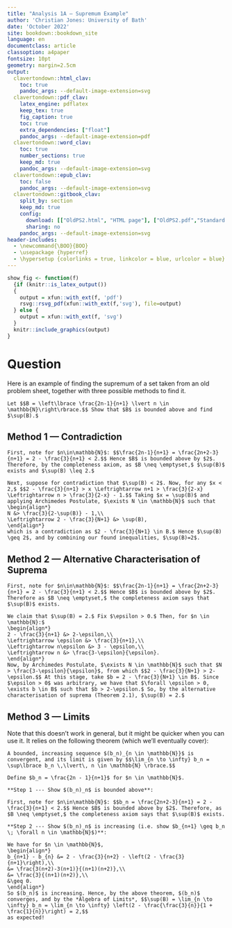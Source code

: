 ```yaml
---
title: "Analysis 1A — Supremum Example"
author: 'Christian Jones: University of Bath'
date: 'October 2022'
site: bookdown::bookdown_site
language: en
documentclass: article
classoption: a4paper
fontsize: 10pt
geometry: margin=2.5cm
output:
  clavertondown::html_clav:
    toc: true
    pandoc_args: --default-image-extension=svg
  clavertondown::pdf_clav:
    latex_engine: pdflatex
    keep_tex: true
    fig_caption: true
    toc: true
    extra_dependencies: ["float"]
    pandoc_args: --default-image-extension=pdf
  clavertondown::word_clav:
    toc: true
    number_sections: true
    keep_md: true
    pandoc_args: --default-image-extension=svg
  clavertondown::epub_clav:
    toc: false
    pandoc_args: --default-image-extension=svg
  clavertondown::gitbook_clav:
    split_by: section
    keep_md: true
    config:
      download: [["OldPS2.html", "HTML page"], ["OldPS2.pdf","Standard print PDF"], ["OldPS2Clear.pdf","Clear print PDF"], ["OldPS2Large.pdf","Large print PDF"], ["OldPS2.docx","Accessible Word document"], ["OldPS2.epub","Accessible EPub book" ]]
      sharing: no
    pandoc_args: --default-image-extension=svg
header-includes:
  - \newcommand{\BOO}{BOO}
  - \usepackage {hyperref}
  - \hypersetup {colorlinks = true, linkcolor = blue, urlcolor = blue}
---
```

<!-- This is needed since I am working with svg files from mathcha.io. It converts the graphics files to something that can be used in the pdf files. Code taken from https://stackoverflow.com/questions/50165404/how-to-make-a-pdf-using-bookdown-including-svg-images/56044642#56044642 -->
```r
show_fig <- function(f)
  {if (knitr::is_latex_output())
  {
    output = xfun::with_ext(f, 'pdf')
    rsvg::rsvg_pdf(xfun::with_ext(f,'svg'), file=output)
  } else {
    output = xfun::with_ext(f, 'svg')
  }
  knitr::include_graphics(output)
}
```
\newpage
\pagenumbering{arabic}

# Question {-}
Here is an example of finding the supremum of a set taken from an old problem sheet, together with three possible methods to find it.
```example
Let $$B = \left\lbrace \frac{2n-1}{n+1} \lvert n \in \mathbb{N}\right\rbrace.$$ Show that $B$ is bounded above and find $\sup(B).$
```

## Method 1 --- Contradiction {-}
```solution
First, note for $n\in\mathbb{N}$: $$\frac{2n-1}{n+1} = \frac{2n+2-3}{n+1} = 2 - \frac{3}{n+1} < 2.$$ Hence $B$ is bounded above by $2$. Therefore, by the completeness axiom, as $B \neq \emptyset,$ $\sup(B)$ exists and $\sup(B) \leq 2.$

Next, suppose for contradiction that $\sup(B) < 2$. Now, for any $x < 2,$ $$2 - \frac{3}{n+1} > x \Leftrightarrow n+1 > \frac{3}{2-x} \Leftrightarrow n > \frac{3}{2-x} - 1.$$ Taking $x = \sup(B)$ and applying Archimedes Postulate, $\exists N \in \mathbb{N}$ such that
\begin{align*}
N &> \frac{3}{2-\sup(B)} - 1,\\
\Leftrightarrow 2 - \frac{3}{N+1} &> \sup(B),
\end{align*}
which is a contradiction as $2 - \frac{3}{N+1} \in B.$ Hence $\sup(B) \geq 2$, and by combining our found inequalities, $\sup(B)=2$.
```

## Method 2 --- Alternative Characterisation of Suprema {-}

```solution
First, note for $n\in\mathbb{N}$: $$\frac{2n-1}{n+1} = \frac{2n+2-3}{n+1} = 2 - \frac{3}{n+1} < 2.$$ Hence $B$ is bounded above by $2$. Therefore as $B \neq \emptyset,$ the completeness axiom says that $\sup(B)$ exists.

We claim that $\sup(B) = 2.$ Fix $\epsilon > 0.$ Then, for $n \in \mathbb{N}:$
\begin{align*}
2 - \frac{3}{n+1} &> 2-\epsilon,\\
\Leftrightarrow \epsilon &> \frac{3}{n+1},\\
\Leftrightarrow n\epsilon &> 3 - \epsilon,\\
\Leftrightarrow n &> \frac{3-\epsilon}{\epsilon}.
\end{align*}
Now, by Archimedes Postulate, $\exists N \in \mathbb{N}$ such that $N > \frac{3-\epsilon}{\epsilon}$, from which $$2 - \frac{3}{N+1} > 2- \epsilon.$$ At this stage, take $b = 2 - \frac{3}{N+1} \in B$. Since $\epsilon > 0$ was arbitrary, we have that $\forall \epsilon > 0, \exists b \in B$ such that $b > 2-\epsilon.$ So, by the alternative characterisation of suprema (Theorem 2.1), $\sup(B) = 2.$
```

## Method 3 --- Limits {-}
Note that this doesn't work in general, but it might be quicker when you can use it. It relies on the following theorem (which we'll eventually cover):
```theorem
A bounded, increasing sequence $(b_n)_{n \in \mathbb{N}}$ is convergent, and its limit is given by $$\lim_{n \to \infty} b_n = \sup\lbrace b_n \,\lvert\, n \in \mathbb{N} \rbrace.$$
```

```solution
Define $b_n = \frac{2n - 1}{n+1}$ for $n \in \mathbb{N}$.

**Step 1 --- Show $(b_n)_n$ is bounded above**:
  
First, note for $n\in\mathbb{N}$: $$b_n = \frac{2n+2-3}{n+1} = 2 - \frac{3}{n+1} < 2.$$ Hence $B$ is bounded above by $2$. Therefore, as $B \neq \emptyset,$ the completeness axiom says that $\sup(B)$ exists.

**Step 2 --- Show $(b_n)_n$ is increasing (i.e. show $b_{n+1} \geq b_n \; \forall n \in \mathbb{N}$)**:
  
We have for $n \in \mathbb{N}$,
\begin{align*}
b_{n+1} - b_{n} &= 2 - \frac{3}{n+2} - \left(2 - \frac{3}{n+1}\right),\\
&= \frac{3(n+2)-3(n+1)}{(n+1)(n+2)},\\
&= \frac{3}{(n+1)(n+2)},\\
&\geq 0.
\end{align*}
So $(b_n)$ is increasing. Hence, by the above theorem, $(b_n)$ converges, and by the *Algebra of Limits*, $$\sup(B) = \lim_{n \to \infty} b_n = \lim_{n \to \infty} \left(2 - \frac{\frac{3}{n}}{1 + \frac{1}{n}}\right) = 2,$$
as expected!
```